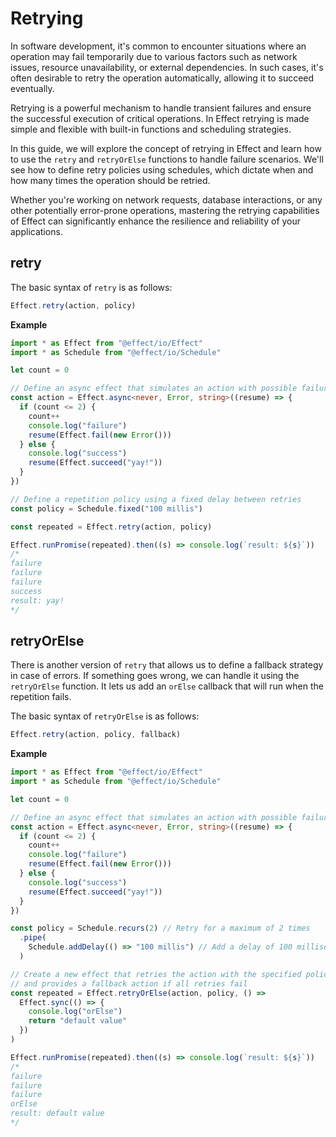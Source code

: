 # Retrying

In software development, it's common to encounter situations where an operation may fail temporarily due to various factors such as network issues, resource unavailability, or external dependencies. In such cases, it's often desirable to retry the operation automatically, allowing it to succeed eventually.

Retrying is a powerful mechanism to handle transient failures and ensure the successful execution of critical operations. In Effect retrying is made simple and flexible with built-in functions and scheduling strategies.

In this guide, we will explore the concept of retrying in Effect and learn how to use the `retry` and `retryOrElse` functions to handle failure scenarios. We'll see how to define retry policies using schedules, which dictate when and how many times the operation should be retried.

Whether you're working on network requests, database interactions, or any other potentially error-prone operations, mastering the retrying capabilities of Effect can significantly enhance the resilience and reliability of your applications.

## retry

The basic syntax of `retry` is as follows:

```ts
Effect.retry(action, policy)
```

**Example**

```ts
import * as Effect from "@effect/io/Effect"
import * as Schedule from "@effect/io/Schedule"

let count = 0

// Define an async effect that simulates an action with possible failures
const action = Effect.async<never, Error, string>((resume) => {
  if (count <= 2) {
    count++
    console.log("failure")
    resume(Effect.fail(new Error()))
  } else {
    console.log("success")
    resume(Effect.succeed("yay!"))
  }
})

// Define a repetition policy using a fixed delay between retries
const policy = Schedule.fixed("100 millis")

const repeated = Effect.retry(action, policy)

Effect.runPromise(repeated).then((s) => console.log(`result: ${s}`))
/*
failure
failure
failure
success
result: yay!
*/
```

## retryOrElse

There is another version of `retry` that allows us to define a fallback strategy in case of errors.
If something goes wrong, we can handle it using the `retryOrElse` function.
It lets us add an `orElse` callback that will run when the repetition fails.

The basic syntax of `retryOrElse` is as follows:

```ts
Effect.retry(action, policy, fallback)
```

**Example**

```ts
import * as Effect from "@effect/io/Effect"
import * as Schedule from "@effect/io/Schedule"

let count = 0

// Define an async effect that simulates an action with possible failures
const action = Effect.async<never, Error, string>((resume) => {
  if (count <= 2) {
    count++
    console.log("failure")
    resume(Effect.fail(new Error()))
  } else {
    console.log("success")
    resume(Effect.succeed("yay!"))
  }
})

const policy = Schedule.recurs(2) // Retry for a maximum of 2 times
  .pipe(
    Schedule.addDelay(() => "100 millis") // Add a delay of 100 milliseconds between retries
  )

// Create a new effect that retries the action with the specified policy,
// and provides a fallback action if all retries fail
const repeated = Effect.retryOrElse(action, policy, () =>
  Effect.sync(() => {
    console.log("orElse")
    return "default value"
  })
)

Effect.runPromise(repeated).then((s) => console.log(`result: ${s}`))
/*
failure
failure
failure
orElse
result: default value
*/
```
